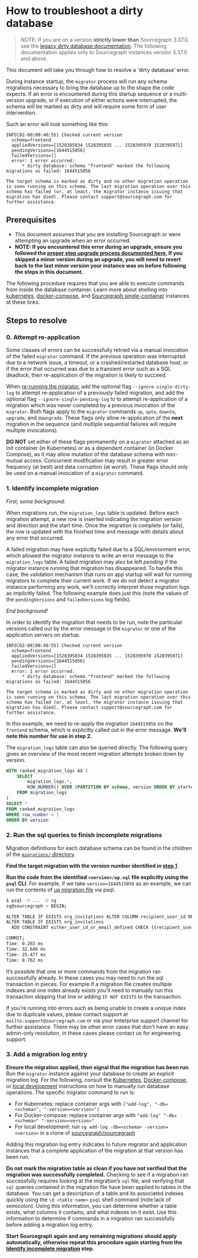 # How to troubleshoot a dirty database

> NOTE: If you are on a version **strictly lower than** Sourcegraph 3.37.0, see the [legacy dirty database documentation](/admin/how-to/dirty_database_pre_3_37). The following documentation applies only to Sourcegraph instances version 3.37.0 and above.

This document will take you through how to resolve a 'dirty database' error.

During instance startup, the `migrator` process will run any schema migrations necessary to bring the database up to the shape the code expects. If an error is encountered during this startup sequence or a multi-version upgrade, or if execution of either actions were interrupted, the schema will be marked as dirty and will require some form of user intervention.

Such an error will look something like this:

```log
INFO[02-08|00:40:55] Checked current version
  schema=frontend
  appliedVersions=[1528395834 1528395835 ... 1528395970 1528395971]
  pendingVersions=[1644515056]
  failedVersions=[]
  error: 1 error occurred:
	  * dirty database: schema "frontend" marked the following migrations as failed: 1644515056

The target schema is marked as dirty and no other migration operation is seen running on this schema. The last migration operation over this schema has failed (or, at least, the migrator instance issuing that migration has died). Please contact support@sourcegraph.com for further assistance.
```

## Prerequisites

* This document assumes that you are installing Sourcegraph or were attempting an upgrade when an error occurred.
* **NOTE: If you encountered this error during an upgrade, ensure you followed the [proper step upgrade process documented here.](/admin/updates) If you skipped a minor version during an upgrade, you will need to revert back to the last minor version your instance was on before following the steps in this document.**

The following procedure requires that you are able to execute commands from inside the database container. Learn more about shelling into [kubernetes](/admin/deploy/kubernetes/operations#access-the-database), [docker-compose](/admin/deploy/docker-compose/#access-the-database), and [Sourcegraph single-container](/admin/deploy/docker-single-container/#access-the-database) instances at these links.

## Steps to resolve

### 0. Attempt re-application

Some classes of errors can be successfully retried via a manual invocation of the failed `migrator` command. If the previous operation was interrupted due to a network issue, a timeout, or a crashed/restarted database host, or if the error that occurred was due to a transient error such as a SQL deadlock, then re-application of the migration is likely to succeed.

When [re-running the migrator](/admin/updates/migrator/migrator-operations), add the optional flag `--ignore-single-dirty-log` to attempt re-application of a previously failed migration, and add the optional flag `--ignore-single-pending-log` to to attempt re-application of a migration which was never completed by a previous invocation of the `migrator`. Both flags apply to the `migrator` commands `up`, `upto`, `downto`, `upgrade`, and `downgrade`. These flags only allow re-application of the **next** migration in the sequence (and multiple sequential failures will require multiple invocations).

**DO NOT** set either of these flags permanently on a `migrator` attached as an init container (in Kubernetes) or as a dependent container (in Docker Compose), as it may allow mutation of the database schema with non-mutual access. Concurrent modification may result in greater error frequency (at best) and data corruption (at worst). These flags should only be used on a manual invocation of a `migrator` command.

### 1. Identify incomplete migration

_First, some background:_

When migrations run, the `migration_logs` table is updated. Before each migration attempt, a new row is inserted indicating the migration version and direction and the start time. Once the migration is complete (or fails), the row is updated with the finished time and message with details about any error that occurred.

A failed migration may have explicitly failed due to a SQL/environment error, which allowed the migrator instance to write an error message to the `migration_logs` table. A failed migration may also be left _pending_ if the migrator instance running that migration has disappeared. To handle this case, the validation mechanism that runs on app startup will wait for running migrators to complete their current work. If we do not detect a migrator instance performing any work, we'll correctly interpret those migration logs as implicitly failed. The following example does just this (note the values of the `pendingVersions` and `failedVersions` log fields).

_End background!_

In order to identify the migration that needs to be run, note the particular versions called out by the error message in the `migrator` or one of the application servers on startup.

```
INFO[02-08|00:40:55] Checked current version
  schema=frontend
  appliedVersions=[1528395834 1528395835 ... 1528395970 1528395971]
  pendingVersions=[1644515056]
  failedVersions=[]
  error: 1 error occurred:
	  * dirty database: schema "frontend" marked the following migrations as failed: 1644515056

The target schema is marked as dirty and no other migration operation is seen running on this schema. The last migration operation over this schema has failed (or, at least, the migrator instance issuing that migration has died). Please contact support@sourcegraph.com for further assistance.
```

In this example, we need to re-apply the migration `1644515056` on the `frontend` schema, which is explicitly called out in the error message. **We'll note this number for use in step 2.**

The `migration_logs` table can also be queried directly. The following query gives an overview of the most recent migration attempts broken down by version.

```sql
WITH ranked_migration_logs AS (
	SELECT
		migration_logs.*,
		ROW_NUMBER() OVER (PARTITION BY schema, version ORDER BY started_at DESC) AS row_number
	FROM migration_logs
)
SELECT *
FROM ranked_migration_logs
WHERE row_number = 1
ORDER BY version
```

### 2. Run the sql queries to finish incomplete migrations

Migration definitions for each database schema can be found in the children of the [`migrations/` directory](https://github.com/sourcegraph/artifacts/tree/main/migrations).

**Find the target migration with the version number identified in [step 1](#1-identify-incomplete-migration)**.

**Run the code from the identified `<version>/up.sql` file explicitly using the `psql` CLI**. For example, if we take `version=1644515056` as an example, we can run the contents of [up migration file](https://github.com/sourcegraph/sourcegraph-public-snapshot/blob/b20107113548ed7eeb8ba22d1fdb41e8d692cf18/migrations/frontend/1644515056/up.sql) via psql.

```bash
$ psql -h ... -U sg
sg@sourcegraph > BEGIN;

ALTER TABLE IF EXISTS org_invitations ALTER COLUMN recipient_user_id DROP NOT NULL;
ALTER TABLE IF EXISTS org_invitations
  ADD CONSTRAINT either_user_id_or_email_defined CHECK ((recipient_user_id IS NULL) != (recipient_email IS NULL));

COMMIT;
Time: 0.283 ms
Time: 32.646 ms
Time: 25.477 ms
Time: 0.762 ms
```

It’s possible that one or more commands from the migration ran successfully already. In these cases you may need to run the sql transaction in pieces. For example if a migration file creates multiple indexes and one index already exists you'll need to manually run this transaction skipping that line or adding `IF NOT EXISTS` to the transaction.

If you're running into errors such as being unable to create a unique index due to duplicate values, please contact support at `mailto:support@sourcegraph.com` or via your enterprise support channel for further assistance. There may be other error cases that don't have an easy admin-only resolution, in these cases please contact us for engineering support.

### 3. Add a migration log entry

**Ensure the migration applied, then signal that the migration has been run**. Run the `migrator` instance against your database to create an explicit migration log. For the following, consult the [Kubernetes](/admin/updates/migrator/migrator-operations#kubernetes), [Docker-compose](/admin/updates/migrator/migrator-operations#docker--docker-compose), or [local development](/admin/updates/migrator/migrator-operations#local-development) instructions on how to manually run database operations. The specific migrator command to run is:

- For Kubernetes: replace container args with `["add-log", "-db=<schema>", "-version=<version>"]`
- For Docker-compose: replace container args with `"add-log" "-db=<schema>" "-version=<version>"`
- For local development: run `sg add-log -db=<schema> -version=<version>` in a clone of [sourcegraph/sourcegraph](https://github.com/sourcegraph/sourcegraph)

Adding this migration log entry indicates to future migrator and application instances that a complete application of the migration at that version has been run.

**Do not mark the migration table as clean if you have not verified that the migration was successfully completed.** Checking to see if a migration ran successfully requires looking at the migration’s `sql` file, and verifying that `sql` queries contained in the migration file have been applied to tables in the database. You can get a description of a table and its associated indexes quickly using the `\d <table name>` `psql` shell command (note lack of semicolon). Using this information, you can determine whether a table exists, what columns it contains, and what indexes on it exist. Use this information to determine if commands in a migration ran successfully before adding a migration log entry.

**Start Sourcegraph again and any remaining migrations should apply automatically, otherwise repeat this procedure again starting from the [Identify incomplete migration](#1-identify-incomplete-migration) step.**
